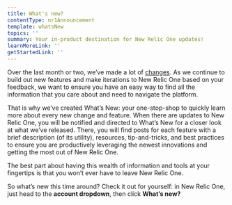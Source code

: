 ```yaml
---
title: What's new?
contentType: nr1Announcement
template: whatsNew
topics: ''
summary: Your in-product destination for New Relic One updates!
learnMoreLink: ''
getStartedLink: ''
---
```


Over the last month or two, we’ve made a lot of [changes](https://blog.newrelic.com/product-news/reimagined-new-relic-one-experience/). As we continue to build out new features and make iterations to New Relic One based on your feedback, we want to ensure you have an easy way to find all the information that you care about and need to navigate the platform.

That is why we’ve created What’s New: your one-stop-shop to quickly learn more about every new change and feature. When there are updates to New Relic One, you will be notified and directed to What’s New for a closer look at what we’ve released. There, you will find posts for each feature with a brief description (of its utility), resources, tip-and-tricks, and best practices to ensure you are productively leveraging the newest innovations and getting the most out of New Relic One.

The best part about having this wealth of information and tools at your fingertips is that you won’t ever have to leave New Relic One.

So what’s new this time around? Check it out for yourself: in New Relic One, just head to the **account dropdown**, then click **What’s new?**
